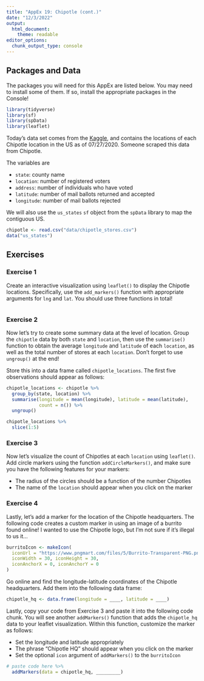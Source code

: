 ```yaml
---
title: "AppEx 19: Chipotle (cont.)"
date: "12/3/2022"
output: 
  html_document: 
    theme: readable
editor_options: 
  chunk_output_type: console
---
```


## Packages and Data

The packages you will need for this AppEx are listed below. You may need to install some of them. If so, install the appropriate packages in the Console!

```r
library(tidyverse)
library(sf) 
library(spData) 
library(leaflet)
```

Today's data set comes from the [Kaggle](https://www.kaggle.com/datasets/jeffreybraun/chipotle-locations?resource=download), and contains the locations of each Chipotle location in the US as of 07/27/2020. Someone scraped this data from Chipotle.

The variables are 

- `state`: county name
- `location`: number of registered voters
- `address`: number of individuals who have voted
- `latitude`: number of mail ballots returned and accepted
- `longitude`: number of mail ballots rejected

We will also use the `us_states` `sf` object from the `spData` library to map the contiguous US.

```r
chipotle <- read.csv("data/chipotle_stores.csv")
data("us_states")
```

## Exercises


### Exercise 1

Create an interactive visualization using `leaflet()` to display the Chipotle locations. Specifically, use the `add_markers()` function with appropriate arguments for `lng` and `lat`. You should use three functions in total!

```r

```

### Exercise 2

Now let's try to create some summary data at the level of location. Group the `chipotle` data by both `state`  and `location`, then use the `summarise()` function to obtain the average `longitude` and `latitude` of each `location`, as well as the total number of stores at each `location`. Don't forget to use `ungroup()` at the end! 

Store this into a data frame called `chipotle_locations`. The first five observations should appear as follows:

```r
chipotle_locations <- chipotle %>% 
  group_by(state, location) %>%
  summarise(longitude = mean(longitude), latitude = mean(latitude),
            count = n()) %>%
  ungroup() 

chipotle_locations %>% 
  slice(1:5)
```

### Exercise 3

Now let's visualize the count of Chipotles at each `location` using `leaflet()`. Add circle markers using the function `addCircleMarkers()`, and make sure you have the following features for your markers:

  - The radius of the circles should be a function of the number Chipotles
  - The name of the `location` should appear when you click on the marker


### Exercise 4

Lastly, let's add a marker for the location of the Chipotle headquarters. The following code creates a custom marker in using an image of a burrito found online! I wanted to use the Chipotle logo, but I'm not sure if it's illegal to us it...

```r
burritoIcon <- makeIcon(
  iconUrl = "https://www.pngmart.com/files/5/Burrito-Transparent-PNG.png",
  iconWidth = 30, iconHeight = 30,
  iconAnchorX = 0, iconAnchorY = 0
)
```

Go online and find the longitude-latitude coordinates of the Chipotle headquarters. Add them into the following data frame:

```r
chipotle_hq <- data.frame(longitude = ____, latitude = ____)
```

Lastly, copy your code from Exercise 3 and paste it into the following code chunk. You will see another `addMarkers()` function that adds the `chipotle_hq` data to your leaflet visualization. Within this function, customize the marker as follows:

  - Set the longitude and latitude appropriately
  - The phrase "Chipotle HQ" should appear when you click on the marker
  - Set the optional `icon` argument of `addMarkers()` to the `burritoIcon`

```r
# paste code here %>%
  addMarkers(data = chipotle_hq, _________)
```
